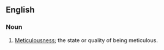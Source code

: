 ==English==

===Noun===
{{en-noun|meticulosit|ies}}

# [[meticulous|Meticulousness]]; the state or quality of being meticulous.